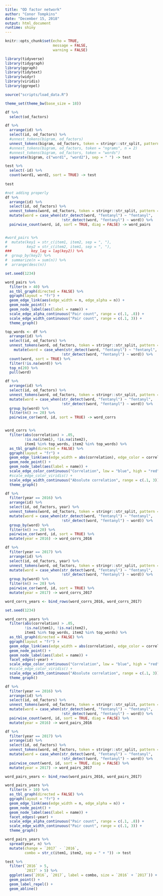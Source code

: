 ```yaml
---
title: "OD factor network"
author: "Conor Tompkins"
date: "December 15, 2018"
output: html_document
runtime: shiny
---
```


```r
knitr::opts_chunk$set(echo = TRUE,
                      message = FALSE,
                      warning = FALSE)
```

```r
library(tidyverse)
library(tidygraph)
library(ggraph)
library(tidytext)
library(widyr)
library(viridis)
library(ggrepel)

source("scripts/load_data.R")

theme_set(theme_bw(base_size = 18))
```

```r
df %>% 
  select(od_factors)

df %>% 
  arrange(id) %>% 
  select(id, od_factors) %>% 
  #unnest_tokens(bigram, od_factors)
  unnest_tokens(bigram, od_factors, token = stringr::str_split, pattern = ",") %>% 
  #unnest_tokens(bigram, od_factors, token = "ngrams", n = 2)
  #unnest_tokens(bigram, od_factors, token = "words")
  separate(bigram, c("word1", "word2"), sep = " ") -> test

test %>% 
  select(-id) %>% 
  count(word1, word2, sort = TRUE) -> test
  
test
```


```r
#not adding properly
df %>% 
  arrange(id) %>% 
  select(id, od_factors) %>% 
  unnest_tokens(word, od_factors, token = stringr::str_split, pattern = ", ") %>% 
  mutate(word = case_when(str_detect(word, "fentanyl") ~ "fentanyl",
                          !str_detect(word, "fentanyl") ~ word)) %>% 
  pairwise_count(word, id, sort = TRUE, diag = FALSE) -> word_pairs


#word_pairs %>% 
#  mutate(key1 = str_c(item1, item2, sep = ", "),
#         key2 = str_c(item2, item1, sep = ", "),
###         key_lag = lag(key2)) %>% 
#  group_by(key2) %>% 
#  summarize(n = sum(n)) %>% 
#  arrange(desc(n))

set.seed(1234)

word_pairs %>%
  filter(n > 40) %>% 
  as_tbl_graph(directed = FALSE) %>% 
  ggraph(layout = "fr") +
  geom_edge_link(aes(edge_width = n, edge_alpha = n)) +
  geom_node_point() +
  geom_node_label(aes(label = name)) +
  scale_edge_alpha_continuous("Pair count", range = c(.1, .8)) +
  scale_edge_width_continuous("Pair count", range = c(.1, 3)) +
  theme_graph()
```

```r
top_words <- df %>% 
  arrange(id) %>% 
  select(id, od_factors) %>% 
  unnest_tokens(word, od_factors, token = stringr::str_split, pattern = ", ") %>% 
    mutate(word = case_when(str_detect(word, "fentanyl") ~ "fentanyl",
                          !str_detect(word, "fentanyl") ~ word)) %>%
  count(word, sort = TRUE) %>% 
  filter(!is.na(word)) %>% 
  top_n(20) %>% 
  pull(word)

df %>%
  arrange(id) %>% 
  select(id, od_factors) %>% 
  unnest_tokens(word, od_factors, token = stringr::str_split, pattern = ", ") %>% 
  mutate(word = case_when(str_detect(word, "fentanyl") ~ "fentanyl",
                          !str_detect(word, "fentanyl") ~ word)) %>% 
  group_by(word) %>%
  filter(n() >= 20) %>%
  pairwise_cor(word, id, sort = TRUE) -> word_corrs


word_corrs %>%
  filter(abs(correlation) > .05,
         !is.na(item1), !is.na(item2),
         item1 %in% top_words, item2 %in% top_words) %>% 
  as_tbl_graph(directed = FALSE) %>% 
  ggraph(layout = "fr") +
  geom_edge_link(aes(edge_width = abs(correlation), edge_color = correlation)) +
  geom_node_point() +
  geom_node_label(aes(label = name)) +
  scale_edge_color_continuous("Correlation", low = "blue", high = "red") +
  #scale_edge_color_viridis() +
  scale_edge_width_continuous("Absolute correlation", range = c(.1, 3)) +
  theme_graph()
```

```r
df %>%
  filter(year == 2016) %>% 
  arrange(id) %>% 
  select(id, od_factors, year) %>% 
  unnest_tokens(word, od_factors, token = stringr::str_split, pattern = ", ") %>% 
  mutate(word = case_when(str_detect(word, "fentanyl") ~ "fentanyl",
                          !str_detect(word, "fentanyl") ~ word)) %>% 
  group_by(word) %>%
  filter(n() >= 20) %>%
  pairwise_cor(word, id, sort = TRUE) %>% 
  mutate(year = 2016) -> word_corrs_2016

df %>%
  filter(year == 2017) %>% 
  arrange(id) %>% 
  select(id, od_factors, year) %>% 
  unnest_tokens(word, od_factors, token = stringr::str_split, pattern = ", ") %>% 
  mutate(word = case_when(str_detect(word, "fentanyl") ~ "fentanyl",
                          !str_detect(word, "fentanyl") ~ word)) %>% 
  group_by(word) %>%
  filter(n() >= 20) %>%
  pairwise_cor(word, id, sort = TRUE) %>% 
  mutate(year = 2017) -> word_corrs_2017

word_corrs_years <- bind_rows(word_corrs_2016, word_corrs_2017)

set.seed(1234)

word_corrs_years %>%
  filter(abs(correlation) > .05,
         !is.na(item1), !is.na(item2),
         item1 %in% top_words, item2 %in% top_words) %>% 
  as_tbl_graph(directed = FALSE) %>% 
  ggraph(layout = "fr") +
  geom_edge_link(aes(edge_width = abs(correlation), edge_color = correlation)) +
  geom_node_point() +
  geom_node_label(aes(label = name)) +
  facet_edges(~year) +
  scale_edge_color_continuous("Correlation", low = "blue", high = "red") +
  #scale_edge_color_viridis() +
  scale_edge_width_continuous("Absolute correlation", range = c(.1, 3)) +
  theme_graph()
```

```r
df %>% 
  filter(year == 2016) %>% 
  arrange(id) %>% 
  select(id, od_factors) %>% 
  unnest_tokens(word, od_factors, token = stringr::str_split, pattern = ", ") %>% 
  mutate(word = case_when(str_detect(word, "fentanyl") ~ "fentanyl",
                          !str_detect(word, "fentanyl") ~ word)) %>% 
  pairwise_count(word, id, sort = TRUE, diag = FALSE) %>% 
  mutate(year = 2016) -> word_pairs_2016

df %>% 
  filter(year == 2017) %>% 
  arrange(id) %>% 
  select(id, od_factors) %>% 
  unnest_tokens(word, od_factors, token = stringr::str_split, pattern = ", ") %>% 
  mutate(word = case_when(str_detect(word, "fentanyl") ~ "fentanyl",
                          !str_detect(word, "fentanyl") ~ word)) %>% 
  pairwise_count(word, id, sort = TRUE, diag = FALSE) %>% 
  mutate(year = 2017) -> word_pairs_2017

word_pairs_years <- bind_rows(word_pairs_2016, word_pairs_2017)

word_pairs_years %>% 
  filter(n > 10) %>% 
  as_tbl_graph(directed = FALSE) %>% 
  ggraph(layout = "fr") +
  geom_edge_link(aes(edge_width = n, edge_alpha = n)) +
  geom_node_point() +
  geom_node_label(aes(label = name)) +
  facet_edges(~year) +
  scale_edge_alpha_continuous("Pair count", range = c(.1, .8)) +
  scale_edge_width_continuous("Pair count", range = c(.1, 3)) +
  theme_graph()
```


```r
word_pairs_years %>% 
  spread(year, n) %>% 
  mutate(change = `2017` - `2016`,
         combo = str_c(item1, item2, sep = " + ")) -> test

test %>% 
  filter(`2016` > 5,
         `2017` > 5) %>% 
  ggplot(aes(`2016`, `2017`, label = combo, size = `2016` + `2017`)) +
  geom_point() +
  geom_label_repel() +
  geom_abline()



```